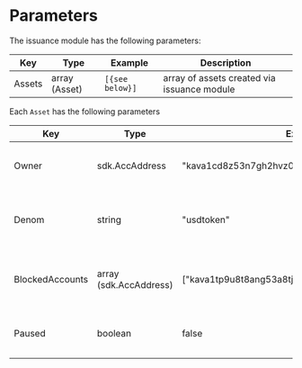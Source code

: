 



# Parameters

The issuance module has the following parameters:

| Key        | Type           | Example         | Description                                 |
|------------|----------------|-----------------|---------------------------------------------|
| Assets     | array (Asset)  | `[{see below}]` | array of assets created via issuance module |


Each `Asset` has the following parameters

| Key               | Type                   | Example                                         | Description                                           |
|-------------------|------------------------|-------------------------------------------------|-------------------------------------------------------|
| Owner             | sdk.AccAddress         | "kava1cd8z53n7gh2hvz0lmmkzxkysfp5pghufat3h4a"   | the address that controls the issuance of the asset   |
| Denom             | string                 | "usdtoken"                                      | the denomination or exchange symbol of the asset      |
| BlockedAccounts   | array (sdk.AccAddress) | ["kava1tp9u8t8ang53a8tjh2mhqvvwdngqzjvmp3mamc"] | addresses which are blocked from holding the asset    |
| Paused            | boolean                | false                                           | boolean for if issuance and redemption are paused     |


